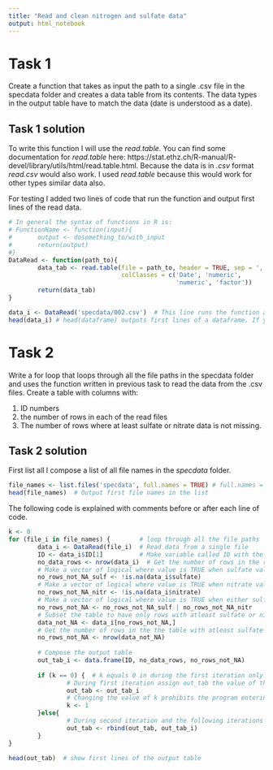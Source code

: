 ```yaml
---
title: "Read and clean nitrogen and sulfate data"
output: html_notebook
---
```


# Task 1

Create a function that takes as input the path to a single .csv file in the specdata folder and creates a data table from its contents. The data types in the output table have to match the data (date is understood as a date).

## Task 1 solution

To write this function I will use the *read.table*. You can find some documentation for *read.table* here: https://stat.ethz.ch/R-manual/R-devel/library/utils/html/read.table.html. Because the data is in *.csv* format
*read.csv* would also work. I used *read.table* because this would work for other types similar data also. 

For testing I added two lines of code that run the function and output first lines of the read data.

```r
# In general the syntax of functions in R is: 
# FunctionName <- function(input){
#       output <- dosomething_to/with_input
#       return(output)
#}
DataRead <- function(path_to){
        data_tab <- read.table(file = path_to, header = TRUE, sep = ',', 
                               colClasses = c('Date', 'numeric', 
                                              'numeric', 'factor'))
        return(data_tab)
}

data_i <- DataRead('specdata/002.csv')  # This line runs the function and saves the output as data_i
head(data_i) # head(dataframe) outputs first lines of a dataframe. If you want the last lines use tail(dataframe)
```


# Task 2

Write a for loop that loops through all the file paths in the specdata 
folder and uses the function written in previous task to read the data from 
the .csv files. Create a table with columns with: 

1. ID numbers 
2. the number of rows in each of the read files
3. The number of rows where at least sulfate or nitrate data is not missing.

## Task 2 solution

First list all I compose a list of all file names in the *specdata* folder.
```r
file_names <- list.files('specdata', full.names = TRUE) # full.names = TRUE list the full path name of files
head(file_names)  # Output first file names in the list
```

The following code is explained with comments before or after each line of code.

```r
k <- 0
for (file_i in file_names) {        # loop through all the file paths
        data_i <- DataRead(file_i)  # Read data from a single file
        ID <- data_i$ID[1]          # Make variable called ID with the name of the ID from file
        no_data_rows <- nrow(data_i)  # Get the number of rows in the read in data table
        # Make a vector of logical where value is TRUE when sulfate value not NA
        no_rows_not_NA_sulf <- !is.na(data_i$sulfate)
        # Make a vector of logical where value is TRUE when nitrate value not NA
        no_rows_not_NA_nitr <- !is.na(data_i$nitrate)
        # Make a vector of logical where value is TRUE when either sulfate or nitrate value not NA
        no_rows_not_NA <- no_rows_not_NA_sulf | no_rows_not_NA_nitr
        # Subset the table to have only rows with atleast sulfate or nitrate value available
        data_not_NA <- data_i[no_rows_not_NA,]
        # Get the number of rows in the the table with atleast sulfate or nitrate value available
        no_rows_not_NA <- nrow(data_not_NA)
        
        # Compose the output table
        out_tab_i <- data.frame(ID, no_data_rows, no_rows_not_NA)
        
        if (k == 0) {  # k equals 0 in during the first iteration only
                # During first iteration assign out_tab the value of the first out_tab_i
                out_tab <- out_tab_i
                # Changing the value of k prohibits the program entering the previous lines
                k <- 1  
        }else{
                # During second iteration and the following iterations add lines to the output table
                out_tab <- rbind(out_tab, out_tab_i)
        }
}

head(out_tab)  # show first lines of the output table
```
